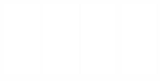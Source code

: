 
<!-- Prova -->
<iframe style="width:120px;height:240px;" marginwidth="0" marginheight="0" scrolling="no" frameborder="0" src="//rcm-eu.amazon-adsystem.com/e/cm?lt1=_blank&amp;bc1=FFFFFF&amp;IS2=1&amp;bg1=FFFFFF&amp;fc1=000000&amp;lc1=0000FF&amp;t=alexdelli04-21&amp;language=it_IT&amp;o=29&amp;p=8&amp;l=as4&amp;m=amazon&amp;f=ifr&amp;ref=as_ss_li_til&amp;asins=B01LYNB1W4&amp;linkId=7267685614647cb1bf0e0da7636bfa0b"></iframe>

 
<!-- Prova2 -->
<iframe style="width:120px;height:240px;" marginwidth="0" marginheight="0" scrolling="no" frameborder="0" src="//rcm-eu.amazon-adsystem.com/e/cm?lt1=_blank&amp;bc1=FFFFFF&amp;IS2=1&amp;bg1=FFFFFF&amp;fc1=000000&amp;lc1=0000FF&amp;t=alexdelli04-21&amp;language=it_IT&amp;o=29&amp;p=8&amp;l=as4&amp;m=amazon&amp;f=ifr&amp;ref=as_ss_li_til&amp;asins=B01M18YFW6&amp;linkId=55f41410bc7468669e234e01abce8046"></iframe>

 
<!-- Prova3 -->
<iframe style="width:120px;height:240px;" marginwidth="0" marginheight="0" scrolling="no" frameborder="0" src="//rcm-eu.amazon-adsystem.com/e/cm?lt1=_blank&amp;bc1=FFFFFF&amp;IS2=1&amp;bg1=FFFFFF&amp;fc1=000000&amp;lc1=0000FF&amp;t=alexdelli04-21&amp;language=it_IT&amp;o=29&amp;p=8&amp;l=as4&amp;m=amazon&amp;f=ifr&amp;ref=as_ss_li_til&amp;asins=B01LYYXT9R&amp;linkId=8a9db1fd8922ad49260c4792416abcf0"></iframe>

 
<!-- Prova4 -->
<iframe style="width:120px;height:240px;" marginwidth="0" marginheight="0" scrolling="no" frameborder="0" src="//rcm-eu.amazon-adsystem.com/e/cm?lt1=_blank&amp;bc1=FFFFFF&amp;IS2=1&amp;bg1=FFFFFF&amp;fc1=000000&amp;lc1=0000FF&amp;t=alexdelli04-21&amp;language=it_IT&amp;o=29&amp;p=8&amp;l=as4&amp;m=amazon&amp;f=ifr&amp;ref=as_ss_li_til&amp;asins=B01LZMF3S2&amp;linkId=d54aa6a8d8b192dbe0be43c303c36d83"></iframe>

